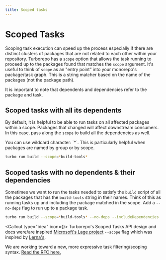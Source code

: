 ```yaml
---
title: Scoped tasks
---
```



# Scoped Tasks

Scoping task execution can speed up the process especially if there are distinct clusters of packages that are not related to each other within your repository. Turborepo has a `scope` option that allows the task running to proceed up to the packages found that matches the `scope` argument. It's useful to think of `scope` as an "entry point" into your monorepo's package/task graph. This is a string matcher based on the name of the packages (not the package path).

<Callout type="info">
  It is important to note that dependents and dependencies refer to the
  package and task.
</Callout>

## Scoped tasks with all its dependents

By default, it is helpful to be able to run tasks on all affected packages within a scope. Packages that changed will affect downstream consumers. In this case, pass along the `scope` to build all the dependencies as well.

<Callout type="info">
  You can use wildcard character: `*`. This is particularly helpful when
  packages are named by group or by scope.
</Callout>

```sh
turbo run build --scope=*build-tools*
```

## Scoped tasks with no dependents & their dependencies

Sometimes we want to run the tasks needed to satisfy the `build` script of all the packages that has the `build-tools` string in their names. Think of this as running tasks up and including the package matched in the scope. Add a `--no-deps` flag to run up to a package task.

```sh
turbo run build --scope=*build-tools* --no-deps --includeDependencies
```

<Callout type="idea" icon={<HeartIcon className="h-5 w-5 text-gray-400" aria-hidden="true" />}>
Turborepo's Scoped Tasks API design and docs were/are inspired [Microsoft's Lage project](https://microsoft.github.io/lage/guide/scopes.html#scoped-builds-with-all-its-dependents) `--scope` flag which was inspired by [Lerna's](https://github.com/lerna/lerna/tree/main/commands/run#readme).

We are working toward a new, more expressive task filtering/scoping syntax. [Read the RFC here.](https://github.com/vercel/turborepo/discussions/105)

</Callout>
